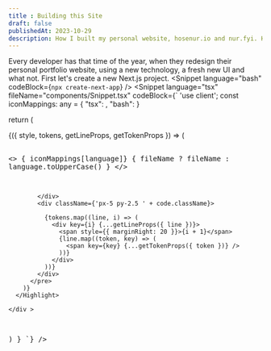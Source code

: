 ```yaml
---
title : Building this Site
draft: false
publishedAt: 2023-10-29
description: How I built my personal website, hosenur.io and nur.fyi. How and what technologies I used.
---
```

Every developer has that time of the year, when they redesign their personal portfolio website, using a new technology, a fresh new UI and what not. First let's create a new Next.js project.
<Snippet 
language="bash"
codeBlock={`npx create-next-app`}
 />
<Snippet 
language="tsx"
fileName="components/Snippet.tsx"
codeBlock={`
'use client';
const iconMappings: any
  = {
  "tsx": <SiTypescript size={15} />,
  "bash": <SiGnubash size={15} />
}

  return (
    <div>
      <Highlight
        theme={themes.nightOwl}
        code={codeBlock.trim()}
        language={language}
      >
        {({ style, tokens, getLineProps, getTokenProps }) => (
          <pre className='border border-zinc-800 p-0 bg-zinc-900'>
            <div className='flex mx-0 gap-2.5 items-center  px-5 py-2.5  border-b border-zinc-800 bg-zinc-950 mb-2.5 text-zinc-400'>
              <>
                {
                  iconMappings[language]}
                <span>{
                  fileName ? fileName : language.toUpperCase()
                }</span>
              </>
              <CopyIcon size={20} className='ml-auto cursor-pointer' />

            </div>
            <div className={'px-5 py-2.5 ' + code.className}>

              {tokens.map((line, i) => (
                <div key={i} {...getLineProps({ line })}>
                  <span style={{ marginRight: 20 }}>{i + 1}</span>
                  {line.map((token, key) => (
                    <span key={key} {...getTokenProps({ token })} />
                  ))}
                </div>
              ))}
            </div>
          </pre>
        )}
      </Highlight>

    </div >
  )
}
`}
 />

